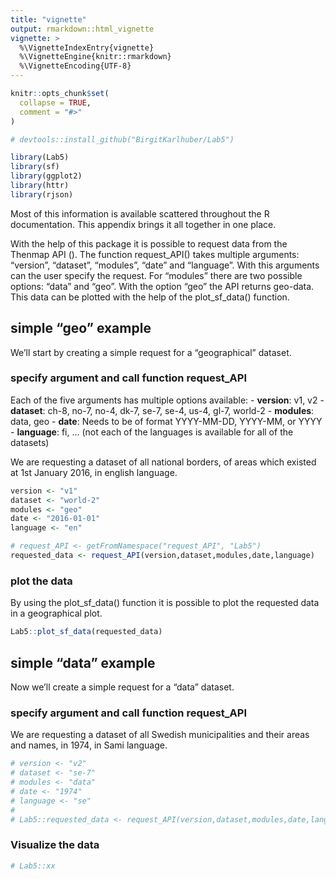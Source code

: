 ```yaml
---
title: "vignette"
output: rmarkdown::html_vignette
vignette: >
  %\VignetteIndexEntry{vignette}
  %\VignetteEngine{knitr::rmarkdown}
  %\VignetteEncoding{UTF-8}
---
```


```r
knitr::opts_chunk$set(
  collapse = TRUE,
  comment = "#>"
)
```

```r
# devtools::install_github("BirgitKarlhuber/Lab5")

library(Lab5)
library(sf)
library(ggplot2)
library(httr)
library(rjson)
```

Most of this information is available scattered throughout the R documentation. This appendix brings it all together in one place. 

With the help of this package it is possible to request data from the Thenmap API (\url{https://www.thenmap.net/}). The function request_API() takes multiple arguments: "version", "dataset", "modules", "date" and "language". With this arguments can the user specify the request. For "modules" there are two possible options: "data" and "geo". With the option "geo" the API returns geo-data. This data can be plotted with the help of the plot_sf_data() function. 


## simple "geo" example
We'll start by creating a simple request for a "geographical" dataset. 

### specify argument and call function request_API
Each of the five arguments has multiple options available: \newline
- **version**: v1, v2 \newline
- **dataset**: ch-8, no-7, no-4, dk-7, se-7, se-4, us-4, gl-7, world-2 \newline
- **modules**: data, geo \newline
- **date**: Needs to be of format YYYY-MM-DD, YYYY-MM, or YYYY \newline
- **language**: fi, ... (not each of the languages is available for all of the datasets) \newline

We are requesting a dataset of all national borders, of areas which existed at 1st January 2016, in english language. 
```r

version <- "v1"
dataset <- "world-2"
modules <- "geo"
date <- "2016-01-01"
language <- "en"

# request_API <- getFromNamespace("request_API", "Lab5")
requested_data <- request_API(version,dataset,modules,date,language)

```


### plot the data
By using the plot_sf_data() function it is possible to plot the requested data in a geographical plot. 
```r

Lab5::plot_sf_data(requested_data)

```



## simple "data" example
Now we'll create a simple request for a "data" dataset. 


### specify argument and call function request_API
We are requesting a dataset of all Swedish municipalities and their areas and names, in 1974, in Sami language. 
```r

# version <- "v2" 
# dataset <- "se-7" 
# modules <- "data" 
# date <- "1974" 
# language <- "se"
# 
# Lab5::requested_data <- request_API(version,dataset,modules,date,language)

```


### Visualize the data

```r

# Lab5::xx

```


